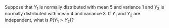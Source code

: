 Suppose that $Y_1$ is normally distributed with mean $5$ and variance $1$ and $Y_2$ is normally distributed with mean $4$ and variance $3$.
If $Y_1$ and $Y_2$ are independent, what is $P(Y_1 > Y_2)$?
